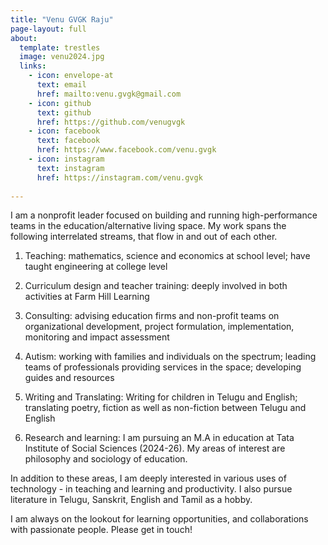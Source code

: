 ```yaml
---
title: "Venu GVGK Raju"
page-layout: full
about:
  template: trestles
  image: venu2024.jpg
  links:
    - icon: envelope-at
      text: email
      href: mailto:venu.gvgk@gmail.com
    - icon: github
      text: github
      href: https://github.com/venugvgk
    - icon: facebook
      text: facebook
      href: https://www.facebook.com/venu.gvgk
    - icon: instagram
      text: instagram
      href: https://instagram.com/venu.gvgk
    
---
```

I am a nonprofit leader focused on building and running high-performance teams in the education/alternative living space. My work spans the following interrelated streams, that flow in and out of each other. 

1. Teaching: mathematics, science and economics at school level; have taught engineering at college level

2. Curriculum design and teacher training: deeply involved in both activities at Farm Hill Learning

3. Consulting: advising education firms and non-profit teams on organizational development, project formulation, implementation, monitoring and impact assessment

4. Autism: working with families and individuals on the spectrum; leading teams of professionals providing services in the space; developing guides and resources

4. Writing and Translating: Writing for children in Telugu and English; translating poetry, fiction as well as non-fiction between Telugu and English

5. Research and learning: I am pursuing an M.A in education at Tata Institute of Social Sciences (2024-26). My areas of interest are philosophy and sociology of education. 

In addition to these areas, I am deeply interested in various uses of technology - in teaching and learning and productivity. I also pursue literature in Telugu, Sanskrit, English and Tamil as a hobby. 

I am always on the lookout for learning opportunities, and collaborations with passionate people. Please get in touch! 



